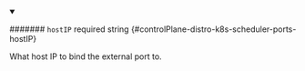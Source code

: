 
<details className="config-field" data-expandable="false" open>
<summary>

####### `hostIP` <span className="config-field-required" data-required="false">required</span> <span className="config-field-type">string</span> <span className="config-field-default"></span> <span className="config-field-enum"></span> {#controlPlane-distro-k8s-scheduler-ports-hostIP}

What host IP to bind the external port to.

</summary>



</details>
